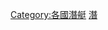 {{Commonscat|Submarines of the United Kingdom}}

[[Category:各國潛艇|Category:各國潛艇]]
[[Category:英國軍艦|潛]]